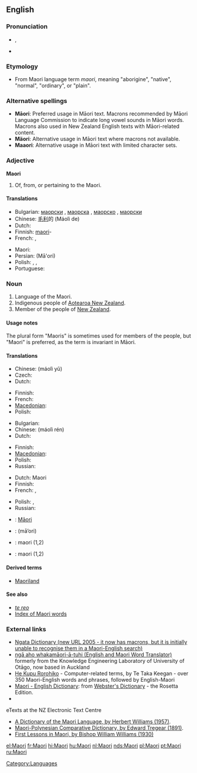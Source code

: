 {{interwiktionary|code=mi}}
{{also|maori|māori|Māori}}
==English==
{{wikipedia}}

===Pronunciation===
* {{IPA|/ˈmaʊri/}}, {{SAMPA|/"maUri/}}
* {{rhymes|aʊri}}

===Etymology===
* From Maori language term ''maori'', meaning "aborigine", "native", "normal", "ordinary", or "plain".

===Alternative spellings===
* '''Māori''': Preferred usage in Māori text. Macrons recommended by Māori Language Commission to indicate long vowel sounds in Māori words. Macrons also used in New Zealand English texts with Māori-related content.
* '''Mäori''': Alternative usage in Māori text where macrons not available.
* '''Maaori''': Alternative usage in Māori text with limited character sets.

===Adjective===
'''Maori'''

# Of, from, or pertaining to the Maori.

====Translations====
{{trans-top|of, from, or pertaining to the Maori}}
* Bulgarian: [[маорски]] {{m}}, [[маорска]] {{f}}, [[маорско]] {{n}}, [[маорски]] {{p}}
* Chinese: [[毛利]]的 (Máolì de)
* Dutch: {{t+|nl|Maori}}
* Finnish: [[maori]]-
* French: {{t+|fr|maori|m}}, {{t+|fr|maorie|f}}
{{trans-mid}}
* Maori: {{t-|mi|Māori|xs=Maori}}
* Persian: {{fa-Arab|[[مائوری]]}} (Mā'ori)
* Polish: {{t|pl|maoryski|m}}, {{t|pl|maoryska|f}}, {{t|pl|maoryskie|n}}
* Portuguese: {{t+|pt|maori}}
{{trans-bottom}}

===Noun===
{{en-noun|Maori|-|pl2=Maoris}}

# Language of the Maori.
# Indigenous people of [[Aotearoa New Zealand]].
# Member of the people of [[New Zealand]].

====Usage notes====
The plural form "Maoris" is sometimes used for members of the people, but "Maori" is preferred, as the term is invariant in Māori.

====Translations====
{{trans-top|language of the Maori}}
* Chinese: {{t|cmn|毛利语|sc=Hani|xs=Mandarin}} (máolì yǔ)
* Czech: {{t-|cs|maorština|f}}
* Dutch: {{t+|nl|Maori|n}}
{{trans-mid}}
* Finnish: {{t+|fi|maorin kieli}}
* French: {{t+|fr|maori|m}}
* [[Macedonian]]: {{t|mk|маорски|m|tr=máorski|sc=Cyrl}}
* Polish: {{t|pl|maoryski|m}}
{{trans-bottom}}

{{trans-top|indigenous people of Aotearoa New Zealand}}
* Bulgarian: {{t|bg|маори|p|sc=Cyrl}}
* Chinese: {{t|cmn|毛利人|sc=Hani|xs=Mandarin}} (máolì rén)
* Dutch: {{t+|nl|Maori|p}}
{{trans-mid}}
* Finnish: {{t-|fi|maorit|p}}
* [[Macedonian]]: {{t|mk|Маори|p|tr=Máori|sc=Cyrl}}
* Polish: {{t|pl|Maorysi|p}}
* Russian: {{t|ru|маори|f|sc=Cyrl}}
{{trans-bottom}}

{{trans-top|member of the people of New Zealand}}
* Dutch: Maori {{m|f}}
* Finnish: {{t+|fi|maori}}
* French: {{t-|fr|Maori|m}}, {{t|fr|Maorie|f}}
{{trans-mid}}
* Polish: {{t|pl|Maorys|m}}, {{t|pl|Maoryska|f}}
* Russian: {{t|ru|маори|p|sc=Cyrl}}
{{trans-bottom}}

{{checktrans-top}}
* {{ttbc|Maori}}: [[Māori]]
* {{ttbc|Persian}}: {{fa-Arab|[[مائوری]]}} (mā’ori)
* {{ttbc|Portuguese}}: maori (1,2)
* {{ttbc|Swedish}}: maori (1,2)
{{checktrans-bottom}}

====Derived terms====
* [[Maoriland]]

====See also====
* ''[[te reo]]''
* [[Index:Maori|Index of Maori words]]

===External links===
* [http://www.learningmedia.co.nz/nz/online/ngata/ Ngata Dictionary (new URL 2005 - it now has macrons, but it is initially unable to recognise them in a Maori-English search)] <!-- Robin wrote to Learning Media about it a second time on 25 May -->
* [http://translator.kedri.info ngā aho whakamāori-ā-tuhi (English and Maori Word Translator)] formerly from the Knowledge Engineering Laboratory of University of Otāgo, now based in Auckland
* [http://www.cs.waikato.ac.nz/~tetaka/kupurorohiko.htm He Kupu Rorohiko] - Computer-related terms, by Te Taka Keegan - over 350 Maori-English words and phrases, followed by English-Maori
* [http://www.websters-online-dictionary.org/definition/Maori-english/ Maori - English Dictionary]: from [http://www.websters-online-dictionary.org/ Webster's Dictionary] - the Rosetta Edition.
* {{ISO 639|link=Ethnologue|1code=mi|code=mri}}
;eTexts at the NZ Electronic Text Centre
* [http://www.nzetc.org/tm/scholarly/tei-WillDict.html A Dictionary of the Maori Language, by Herbert Williams (1957)].
* [http://www.nzetc.org/tm/scholarly/tei-TreMaor.html Maori-Polynesian Comparative Dictionary, by Edward Tregear (1891)].
* [http://www.nzetc.org/tm/scholarly/tei-WilFirs.html First Lessons in Maori, by Bishop William Williams (1930)]

[[Category:Languages]]

[[el:Maori]]
[[fr:Maori]]
[[hi:Maori]]
[[hu:Maori]]
[[nl:Maori]]
[[nds:Maori]]
[[pl:Maori]]
[[pt:Maori]]
[[ru:Maori]]